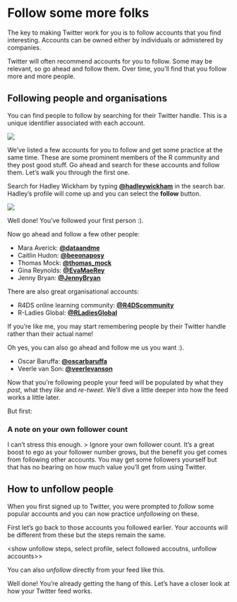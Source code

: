 # Follow some more folks

The key to making Twitter work for you is to follow accounts that you find interesting. 
Accounts can be owned either by individuals or admistered by companies. 

Twitter will often recommend accounts for you to follow. 
Some may be relevant, so go ahead and follow them. 
Over time, you'll find that you follow more and more people. 

## Following people and organisations

You can find people to follow by searching for their Twitter handle. 
This is a unique identifier associated with each account. 

![](images/handle.png)
    


We've listed a few accounts for you to follow and get some practice at the same time. 
These are some prominent members of the R community and they post good stuff. 
Go ahead and search for these accounts and follow them. Let's walk you through the first one. 

Search for Hadley Wickham by typing **[\@hadleywickham](https://twitter.com/hadleywickham){target="_blank"}** in the search bar. 
Hadley's profile will come up and you can select the **follow** button.


![](images/search_hadley.jpg)
    
Well done! 
You've followed your first person :).

Now go ahead and follow a few other people:

* Mara Averick: **[\@dataandme](https://twitter.com/dataandme){target="_blank"}**
* Caitlin Hudon: **[\@beeonaposy](https://twitter.com/beeonaposy){target="_blank"}**
* Thomas Mock: **[\@thomas_mock](https://twitter.com/thomas_mock){target="_blank"}**
* Gina Reynolds: **[\@EvaMaeRey](https://twitter.com/EvaMaeRey){target="_blank"}**
* Jenny Bryan: **[\@JennyBryan](https://twitter.com/JennyBryan){target="_blank"}**


There are also great organisational accounts:

* R4DS online learning community: **[\@R4DScommunity](https://twitter.com/R4DScommunity){target="_blank"}**
* R-Ladies Global: **[\@RLadiesGlobal](https://twitter.com/RLadiesGlobal){target="_blank"}**


If you're like me, you may start remembering people by their Twitter handle rather than their actual name!

Oh yes, you can also go ahead and follow me us you want :). 

* Oscar Baruffa: **[\@oscarbaruffa](https://twitter.com/OscarBaruffa){target="_blank"}**
* Veerle van Son: **[\@veerlevanson](https://twitter.com/veerlevanson){target="_blank"}** 


Now that you're following people your feed will be populated by what they *post*, what they *like* and *re-tweet*.
We'll dive a little deeper into how the feed works a little later.  

But first: 

### A note on your own follower count


I can't stress this enough. 
> Ignore your own follower count. 
It's a great boost to ego as your follower number grows, but the benefit you get comes from following other accounts. 
You may get some followers yourself but that has no bearing on how much value you'll get from using Twitter.

## How to unfollow people

When you first signed up to Twitter, you were prompted to *follow* some popular accounts and you can now practice *unfollowing* on these.

First let's go back to those accounts you followed earlier. Your accounts will be different from these but the steps remain the same. 

<show unfollow steps, select profile, select followed accoutns, unfollow accounts>>

You can also *unfollow* directly from your feed like this.

<show unfollow steps from feed>


Well done! You're already getting the hang of this. Let's have a closer look at how your Twitter feed works. 

